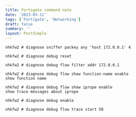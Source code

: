 ```yaml
---
title: Fortigate command note
date: '2023-03-11'
tags: ['Fortigate', 'Networking']
draft: false
summary: ''
layout: PostSimple
---
```


```
nhkfw2 # diagnose sniffer packey any 'host 172.0.0.1' 4
```

```
nhkfw2 # diagnose debug reset 
 
nhkfw2 # diagnose debug flow filter addr 172.0.0.1
 
nhkfw2 # diagnose debug flow show function-name enable 
show function name
 
nhkfw2 # diagnose debug flow show iprope enable 
show trace messages about iprope
 
nhkfw2 # diagnose debug enable 
 
nhkfw2 # diagnose debug flow trace start 50
```
